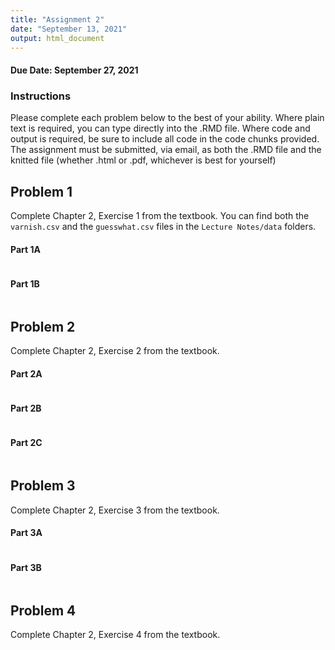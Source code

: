 ```yaml
---
title: "Assignment 2"
date: "September 13, 2021"
output: html_document
---
```

#### Due Date: September 27, 2021

### Instructions
Please complete each problem below to the best of your ability. Where plain text is required, you can type directly into the .RMD file. Where code and output is required, be sure to include all code in the code chunks provided. The assignment must be submitted, via email, as both the .RMD file and the knitted file (whether .html or .pdf, whichever is best for yourself)

## Problem 1
Complete Chapter 2, Exercise 1 from the textbook. You can find both the `varnish.csv` and the `guesswhat.csv` files in the `Lecture Notes/data` folders.

#### Part 1A
```r

```



#### Part 1B
```r

```


## Problem 2
Complete Chapter 2, Exercise 2 from the textbook.

#### Part 2A
```r

```

#### Part 2B
```r

```


#### Part 2C
```r

```

## Problem 3
Complete Chapter 2, Exercise 3 from the textbook.

#### Part 3A
```r

```

#### Part 3B
```r

```


## Problem 4
Complete Chapter 2, Exercise 4 from the textbook.
```r

```












